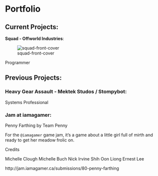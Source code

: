 # Portfolio

## Current Projects:

**Squad - Offworld Industries**:

![squad-front-cover](https://upload.wikimedia.org/wikipedia/en/d/de/Squad_(videogame)_2016_frontcover.png)

Programmer

## Previous Projects:

### Heavy Gear Assault - Mektek Studos / Stompybot:

Systems Professional

### Jam at iamagamer:

Penny Farthing
by Team Penny

For the `@iamagamer` game jam, it's a game about a little girl full of mirth and ready to get her meadow frolic on.

Credits

Michelle Clough
Michelle Buch
Nick Irvine
Shih Oon Liong
Ernest Lee

http://jam.iamagamer.ca/submissions/80-penny-farthing
